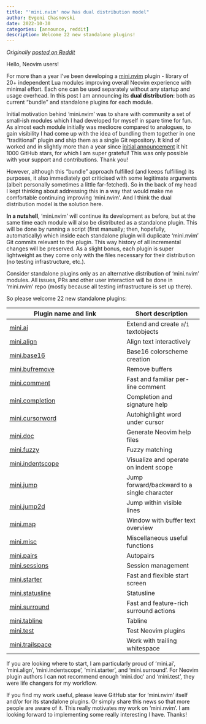 ```yaml
---
title: "'mini.nvim' now has dual distribution model"
author: Evgeni Chasnovski
date: 2022-10-30
categories: [announce, reddit]
description: Welcome 22 new standalone plugins!
---
```


*Originally [posted on Reddit](https://www.reddit.com/r/neovim/comments/yh7ao1/mininvim_now_has_dual_distribution_model_welcome/)*

Hello, Neovim users!

For more than a year I've been developing a [mini.nvim](https://github.com/nvim-mini/mini.nvim) plugin - library of 20+ independent Lua modules improving overall Neovim experience with minimal effort. Each one can be used separately without any startup and usage overhead. In this post I am announcing its **dual distribution**: both as current "bundle" and standalone plugins for each module.

Initial motivation behind 'mini.nvim' was to share with community a set of small-ish modules which I had developed for myself in spare time for fun. As almost each module initially was mediocre compared to analogues, to gain visibility I had come up with the idea of bundling them together in one "traditional" plugin and ship them as a single Git repository. It kind of worked and in slightly more than a year since [initial announcement](2021-10-13-announce-mini-nvim.qmd) it hit 1000 GitHub stars, for which I am super grateful! This was only possible with your support and contributions. Thank you!

However, although this "bundle" approach fulfilled (and keeps fulfilling) its purposes, it also immediately got criticised with some legitimate arguments (albeit personally sometimes a little far-fetched). So in the back of my head I kept thinking about addressing this in a way that would make me comfortable continuing improving 'mini.nvim'. And I think the dual distribution model is the solution here.

**In a nutshell**, 'mini.nvim' will continue its development as before, but at the same time each module will also be distributed as a standalone plugin. This will be done by running a script (first manually; then, hopefully, automatically) which inside each standalone plugin will duplicate 'mini.nvim' Git commits relevant to the plugin. This way history of all incremental changes will be preserved. As a slight bonus, each plugin is super lightweight as they come only with the files necessary for their distribution (no testing infrastructure, etc.).

Consider standalone plugins only as an alternative distribution of 'mini.nvim' modules. All issues, PRs and other user interaction will be done in 'mini.nvim' repo (mostly because all testing infrastructure is set up there).

So please welcome 22 new standalone plugins:

| Plugin name and link                                                | Short description                           |
|---------------------------------------------------------------------|---------------------------------------------|
| [mini.ai](https://github.com/nvim-mini/mini.ai)                   | Extend and create `a`/`i` textobjects       |
| [mini.align](https://github.com/nvim-mini/mini.align)             | Align text interactively                    |
| [mini.base16](https://github.com/nvim-mini/mini.base16)           | Base16 colorscheme creation                 |
| [mini.bufremove](https://github.com/nvim-mini/mini.bufremove)     | Remove buffers                              |
| [mini.comment](https://github.com/nvim-mini/mini.comment)         | Fast and familiar per-line comment          |
| [mini.completion](https://github.com/nvim-mini/mini.completion)   | Completion and signature help               |
| [mini.cursorword](https://github.com/nvim-mini/mini.cursorword)   | Autohighlight word under cursor             |
| [mini.doc](https://github.com/nvim-mini/mini.doc)                 | Generate Neovim help files                  |
| [mini.fuzzy](https://github.com/nvim-mini/mini.fuzzy)             | Fuzzy matching                              |
| [mini.indentscope](https://github.com/nvim-mini/mini.indentscope) | Visualize and operate on indent scope       |
| [mini.jump](https://github.com/nvim-mini/mini.jump)               | Jump forward/backward to a single character |
| [mini.jump2d](https://github.com/nvim-mini/mini.jump2d)           | Jump within visible lines                   |
| [mini.map](https://github.com/nvim-mini/mini.map)                 | Window with buffer text overview            |
| [mini.misc](https://github.com/nvim-mini/mini.misc)               | Miscellaneous useful functions              |
| [mini.pairs](https://github.com/nvim-mini/mini.pairs)             | Autopairs                                   |
| [mini.sessions](https://github.com/nvim-mini/mini.sessions)       | Session management                          |
| [mini.starter](https://github.com/nvim-mini/mini.starter)         | Fast and flexible start screen              |
| [mini.statusline](https://github.com/nvim-mini/mini.statusline)   | Statusline                                  |
| [mini.surround](https://github.com/nvim-mini/mini.surround)       | Fast and feature-rich surround actions      |
| [mini.tabline](https://github.com/nvim-mini/mini.tabline)         | Tabline                                     |
| [mini.test](https://github.com/nvim-mini/mini.test)               | Test Neovim plugins                         |
| [mini.trailspace](https://github.com/nvim-mini/mini.trailspace)   | Work with trailing whitespace               |

If you are looking where to start, I am particularly proud of 'mini.ai', 'mini.align', 'mini.indentscope', 'mini.starter', and 'mini.surround'. For Neovim plugin authors I can not recommend enough 'mini.doc' and 'mini.test', they were life changers for my workflow.

If you find my work useful, please leave GitHub star for 'mini.nvim' itself and/or for its standalone plugins. Or simply share this news so that more people are aware of it. This really motivates my work on 'mini.nvim'. I am looking forward to implementing some really interesting I have. Thanks!

